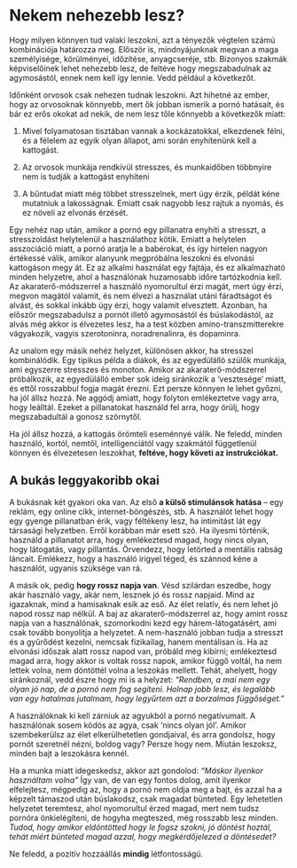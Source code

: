 # Nekem nehezebb lesz?

Hogy milyen könnyen tud valaki leszokni, azt a tényezők végtelen számú kombinációja határozza meg. Először is, mindnyájunknak megvan a maga személyisége, körülményei, időzítése, anyagcseréje, stb. Bizonyos szakmák képviselőinek lehet nehezebb lesz, de feltéve hogy megszabadulnak az agymosástól, ennek nem kell így lennie. Vedd például a következőt.

Időnként orvosok csak nehezen tudnak leszokni. Azt hihetné az ember, hogy az orvosoknak könnyebb, mert ők jobban ismerik a pornó hatásait, és bár ez erős okokat ad nekik, de nem lesz tőle könnyebb a következők miatt:

1.  Mivel folyamatosan tisztában vannak a kockázatokkal, elkezdenek félni, és a félelem az egyik olyan állapot, ami során enyhítenünk kell a kattogást.

2.  Az orvosok munkája rendkívül stresszes, és munkaidőben többnyire nem is tudják a kattogást enyhíteni

3.  A bűntudat miatt még többet stresszelnek, mert úgy érzik, példát kéne mutatniuk a lakosságnak. Emiatt csak nagyobb lesz rajtuk a nyomás, és ez növeli az elvonás érzését.

Egy nehéz nap után, amikor a pornó egy pillanatra enyhíti a stresszt, a stresszoldást helytelenül a használathoz kötik. Emiatt a helytelen asszociáció miatt, a pornó aratja le a babérokat, és így hirtelen nagyon értékessé válik, amikor alanyunk megpróbálna leszokni és elvonási kattogáson megy át. Ez az alkalmi használat egy fajtája, és ez alkalmazható minden helyzetre, ahol a használónak huzamosabb időre tartózkodnia kell. Az akaraterő-módszerrel a használó nyomorultul érzi magát, mert úgy érzi, megvon magától valamit, és nem élvezi a használat utáni fáradtságot és alvást, és sokkal inkább úgy érzi, hogy valamit elvesztett. Azonban, ha először megszabadulsz a pornót illető agymosástól és búslakodástól, az alvás még akkor is élvezetes lesz, ha a test közben amino-transzmitterekre vágyakozik, vagyis szerotoninra, noradrenalinra, és dopaminra.

Az unalom egy másik nehéz helyzet, különösen akkor, ha stresszel kombinálódik. Egy tipikus példa a diákok, és az egyedülálló szülők munkája, ami egyszerre stresszes és monoton. Amikor az akaraterő-módszerrel próbálkozik, az egyedülálló ember sok ideig siránkozik a ‘vesztesége’ miatt, és ettől rosszabbul fogja magát érezni. Ezt persze könnyen le lehet győzni, ha jól állsz hozzá. Ne aggódj amiatt, hogy folyton emlékeztetve vagy arra, hogy leálltál. Ezeket a pillanatokat használd fel arra, hogy örülj, hogy megszabadultál a gonosz szörnytől.

Ha jól állsz hozzá, a kattogás örömteli eseménnyé válik. Ne feledd, minden használó, kortól, nemtől, intelligenciától vagy szakmától függetlenül könnyen és élvezetesen leszokhat, **feltéve, hogy követi az instrukciókat.**

## A bukás leggyakoribb okai

A bukásnak két gyakori oka van. Az első **a külső stimulánsok hatása** -- egy reklám, egy online cikk, internet-böngészés, stb. A használót lehet hogy egy gyenge pillanatban érik, vagy féltékeny lesz, ha intimitást lát egy társasági helyzetben. Erről korábban már esett szó. Ha ilyesmi történik, használd a pillanatot arra, hogy emlékeztesd magad, hogy nincs olyan, hogy látogatás, vagy pillantás. Örvendezz, hogy letörted a mentális rabság láncait. Emlékezz, hogy a használó irigyel téged, és szánnod kéne a használót, ugyanis szüksége van rá.

A másik ok, pedig **hogy rossz napja van**. Vésd szilárdan eszedbe, hogy akár használó vagy, akár nem, lesznek jó és rossz napjaid. Mind az igazaknak, mind a hamisaknak esik az eső. Az élet relatív, és nem lehet jó napod rossz nap nélkül. A baj az akaraterő-módszerrel az, hogy amint rossz napja van a használónak, szomorkodni kezd egy hárem-látogatásért, ami csak tovább bonyolítja a helyzetet.  A nem-használó jobban tudja a stresszt és a gyűrődést kezelni, nemcsak fizikailag, hanem mentálisan is. Ha az elvonási időszak alatt rossz napod van, próbáld meg kibírni; emlékeztesd magad arra, hogy akkor is voltak rossz napok, amikor függő voltál, ha nem lettek volna, nem döntöttél volna a leszokás mellett. Tehát, ahelyett, hogy siránkoznál, vedd észre hogy mi is a helyzet: *“Rendben, a mai nem egy olyan jó nap, de a pornó nem fog segíteni. Holnap jobb lesz, és legalább van egy hatalmas jutalmam, hogy legyűrtem azt a borzalmas függőséget.”*

A használóknak ki kell zárniuk az agyukból a pornó negatívumait. A használónak sosem ködös az agya, csak ‘nincs olyan jól’. Amikor szembekerülsz az élet elkerülhetetlen gondjaival, és arra gondolsz, hogy pornót szeretnél nézni, boldog vagy? Persze hogy nem. Miután leszoksz, minden bajt a leszokásra kennél.

Ha a munka miatt idegeskedsz, akkor azt gondolod: *“Máskor ilyenkor használtam volna”* Így van, de van egy fontos dolog, amit ilyenkor elfelejtesz, mégpedig az, hogy a pornó nem oldja meg a bajt, és azzal ha a képzelt támaszod után búslakodsz, csak magadat bünteted. Egy lehetetlen helyzetet teremtesz, ahol nyomorultul érzed magad, mert nem tudsz pornóra önkielégíteni, de hogyha megteszed, még rosszabb lesz minden. *Tudod, hogy amikor eldöntötted hogy le fogsz szokni, jó döntést hoztál, tehát miért bünteted magad azzal, hogy megkérdőjelezed a döntésedet?*

Ne feledd, a pozitív hozzáállás **mindig** létfontosságú.
